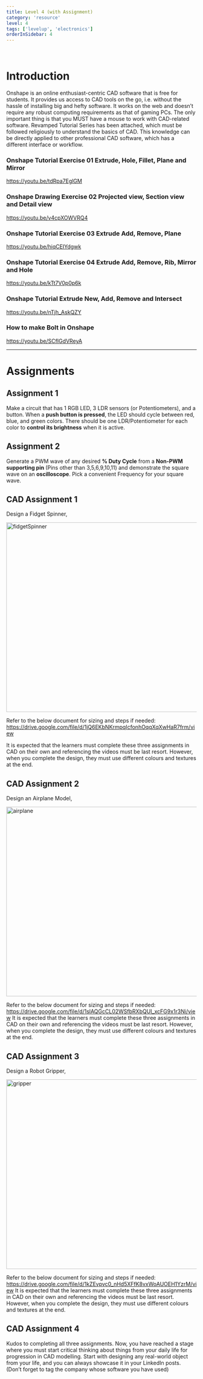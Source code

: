 ```yaml
---
title: Level 4 (with Assignment)
category: 'resource'
level: 4
tags: ['levelup', 'electronics']
orderInSidebar: 4
---
```


<TOCInline toc={props.toc} toHeading={3} asDisclosure />
<br />

# Introduction

Onshape is an online enthusiast-centric CAD software that is free for students. It provides us access to CAD tools on the go, i.e. without the hassle of installing big and hefty software. It works on the web and doesn’t require any robust computing requirements as that of gaming PCs. The only important thing is that you MUST have a mouse to work with CAD-related software.
Revamped Tutorial Series has been attached, which must be followed religiously to understand the basics of CAD. This knowledge can be directly applied to other professional CAD software, which has a different interface or workflow.

### Onshape Tutorial Exercise 01 Extrude, Hole, Fillet, Plane and Mirror

https://youtu.be/tdRpa7EglGM

### Onshape Drawing Exercise 02 Projected view, Section view and Detail view

https://youtu.be/v4cpXOWVRQ4

### Onshape Tutorial Exercise 03 Extrude Add, Remove, Plane

https://youtu.be/hiqCEIYdgwk

### Onshape Tutorial Exercise 04 Extrude Add, Remove, Rib, Mirror and Hole

https://youtu.be/kTt7V0p0p6k

### Onshape Tutorial Extrude New, Add, Remove and Intersect

https://youtu.be/nTjh_AskQZY

### How to make Bolt in Onshape

https://youtu.be/SCfIGdVReyA

---

# Assignments

## Assignment 1

Make a circuit that has 1 RGB LED, 3 LDR sensors (or Potentiometers), and a button. When a **push button is pressed**, the LED should cycle between red, blue, and green colors. There should be one LDR/Potentiometer for each color to **control its brightness** when it is active.

## Assignment 2

Generate a PWM wave of any desired **% Duty Cycle** from a **Non-PWM supporting pin** (Pins other than 3,5,6,9,10,11) and demonstrate the square wave on an **oscilloscope**. Pick a convenient Frequency for your square wave.

## CAD Assignment 1

Design a Fidget Spinner,

<Image
  src="/static/images/levelup/level-7/fidgetSpinner.png"
  alt="fidgetSpinner"
  width="750px"
  height="500"
/>

Refer to the below document for sizing and steps if needed:
https://drive.google.com/file/d/1jQ6EKbNKrmpqIcfonhOqqXqXwHaR7frm/view

It is expected that the learners must complete these three assignments in CAD on their own and referencing the videos must be last resort.
However, when you complete the design, they must use different colours and textures at the end.

## CAD Assignment 2

Design an Airplane Model,

<Image
  src="/static/images/levelup/level-7/airplane.png"
  alt="airplane"
  width="750px"
  height="500"
/>

Refer to the below document for sizing and steps if needed:
https://drive.google.com/file/d/1slAQGcCL02WSfbRXbQUI_xcFG9x1r3Ni/view
It is expected that the learners must complete these three assignments in CAD on their own and referencing the videos must be last resort.
However, when you complete the design, they must use different colours and textures at the end.

## CAD Assignment 3

Design a Robot Gripper,

<Image src="/static/images/levelup/level-7/gripper.png" alt="gripper" width="750px" height="500" />

Refer to the below document for sizing and steps if needed:
https://drive.google.com/file/d/1kZEvpvc0_nHd5XFfK8vxWoAUOEH1YzrM/view
It is expected that the learners must complete these three assignments in CAD on their own and referencing the videos must be last resort.
However, when you complete the design, they must use different colours and textures at the end.

## CAD Assignment 4

Kudos to completing all three assignments. Now, you have reached a stage where you must start critical thinking about things from your daily life for progression in CAD modelling. Start with designing any real-world object from your life, and you can always showcase it in your LinkedIn posts. (Don’t forget to tag the company whose software you have used)
